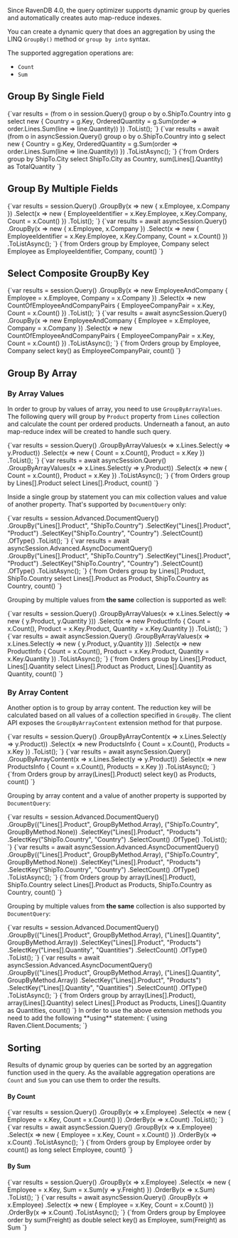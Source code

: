 
Since RavenDB 4.0, the query optimizer supports dynamic group by queries and automatically creates auto map-reduce indexes.

You can create a dynamic query that does an aggregation by using the LINQ `GroupBy()` method or `group by into` syntax.

The supported aggregation operations are:

- `Count`
- `Sum`

## Group By Single Field

<Tabs groupId='languageSyntax'>
<TabItem value="Sync" label="Sync">
<CodeBlock language="csharp">
{`var results = (from o in session.Query<Order>()
        group o by o.ShipTo.Country
        into g
        select new
        {
            Country = g.Key,
            OrderedQuantity = g.Sum(order => order.Lines.Sum(line => line.Quantity))
        })
    .ToList();
`}
</CodeBlock>
</TabItem>
<TabItem value="Async" label="Async">
<CodeBlock language="csharp">
{`var results = await (from o in asyncSession.Query<Order>()
        group o by o.ShipTo.Country
        into g
        select new
        {
            Country = g.Key,
            OrderedQuantity = g.Sum(order => order.Lines.Sum(line => line.Quantity))
        })
    .ToListAsync();
`}
</CodeBlock>
</TabItem>
<TabItem value="RQL" label="RQL">
<CodeBlock language="sql">
{`from Orders
group by ShipTo.City
select ShipTo.City as Country, sum(Lines[].Quantity) as TotalQuantity
`}
</CodeBlock>
</TabItem>
</Tabs>



## Group By Multiple Fields

<Tabs groupId='languageSyntax'>
<TabItem value="Sync" label="Sync">
<CodeBlock language="csharp">
{`var results = session.Query<Order>()
    .GroupBy(x => new
    {
        x.Employee,
        x.Company
    })
    .Select(x => new
    {
        EmployeeIdentifier = x.Key.Employee,
        x.Key.Company,
        Count = x.Count()
    })
    .ToList();
`}
</CodeBlock>
</TabItem>
<TabItem value="Async" label="Async">
<CodeBlock language="csharp">
{`var results = await asyncSession.Query<Order>()
    .GroupBy(x => new
    {
        x.Employee,
        x.Company
    })
    .Select(x => new
    {
        EmployeeIdentifier = x.Key.Employee,
        x.Key.Company,
        Count = x.Count()
    })
    .ToListAsync();
`}
</CodeBlock>
</TabItem>
<TabItem value="RQL" label="RQL">
<CodeBlock language="sql">
{`from Orders
group by Employee, Company
select Employee as EmployeeIdentifier, Company, count()
`}
</CodeBlock>
</TabItem>
</Tabs>



## Select Composite GroupBy Key

<Tabs groupId='languageSyntax'>
<TabItem value="Sync" label="Sync">
<CodeBlock language="csharp">
{`var results = session.Query<Order>()
    .GroupBy(x => new EmployeeAndCompany
    {
        Employee = x.Employee,
        Company = x.Company
    })
    .Select(x => new CountOfEmployeeAndCompanyPairs
    {
        EmployeeCompanyPair = x.Key,
        Count = x.Count()
    })
    .ToList();
`}
</CodeBlock>
</TabItem>
<TabItem value="Async" label="Async">
<CodeBlock language="csharp">
{`var results = await asyncSession.Query<Order>()
    .GroupBy(x => new EmployeeAndCompany
    {
        Employee = x.Employee,
        Company = x.Company
    })
    .Select(x => new CountOfEmployeeAndCompanyPairs
    {
        EmployeeCompanyPair = x.Key,
        Count = x.Count()
    })
    .ToListAsync();
`}
</CodeBlock>
</TabItem>
<TabItem value="RQL" label="RQL">
<CodeBlock language="sql">
{`from Orders 
group by Employee, Company
select key() as EmployeeCompanyPair, count()
`}
</CodeBlock>
</TabItem>
</Tabs>



## Group By Array

### By Array Values

In order to group by values of array, you need to use `GroupByArrayValues`. The following query will group by `Product` property from `Lines` collection 
and calculate the count per ordered products. Underneath a fanout, an auto map-reduce index will be created to handle such query. 

<Tabs groupId='languageSyntax'>
<TabItem value="Sync" label="Sync">
<CodeBlock language="csharp">
{`var results = session.Query<Order>()
    .GroupByArrayValues(x => x.Lines.Select(y => y.Product))
    .Select(x => new
    {
        Count = x.Count(),
        Product = x.Key
    })
    .ToList();
`}
</CodeBlock>
</TabItem>
<TabItem value="Async" label="Async">
<CodeBlock language="csharp">
{`var results = await asyncSession.Query<Order>()
    .GroupByArrayValues(x => x.Lines.Select(y => y.Product))
    .Select(x => new
    {
        Count = x.Count(),
        Product = x.Key
    })
    .ToListAsync();
`}
</CodeBlock>
</TabItem>
<TabItem value="RQL" label="RQL">
<CodeBlock language="sql">
{`from Orders 
group by Lines[].Product
select Lines[].Product, count()
`}
</CodeBlock>
</TabItem>
</Tabs>

Inside a single group by statement you can mix collection values and value of another property. That's supported by `DocumentQuery` only:

<Tabs groupId='languageSyntax'>
<TabItem value="Sync" label="Sync">
<CodeBlock language="csharp">
{`var results = session.Advanced.DocumentQuery<Order>()
    .GroupBy("Lines[].Product", "ShipTo.Country")
    .SelectKey("Lines[].Product", "Product")
    .SelectKey("ShipTo.Country", "Country")
    .SelectCount()
    .OfType<ProductInfo>()
    .ToList();
`}
</CodeBlock>
</TabItem>
<TabItem value="Async" label="Async">
<CodeBlock language="csharp">
{`var results = await asyncSession.Advanced.AsyncDocumentQuery<Order>()
    .GroupBy("Lines[].Product", "ShipTo.Country")
    .SelectKey("Lines[].Product", "Product")
    .SelectKey("ShipTo.Country", "Country")
    .SelectCount()
    .OfType<ProductInfo>()
    .ToListAsync();
`}
</CodeBlock>
</TabItem>
<TabItem value="RQL" label="RQL">
<CodeBlock language="sql">
{`from Orders 
group by Lines[].Product, ShipTo.Country 
select Lines[].Product as Product, ShipTo.Country as Country, count()
`}
</CodeBlock>
</TabItem>
</Tabs>

Grouping by multiple values from **the same** collection is supported as well:

<Tabs groupId='languageSyntax'>
<TabItem value="Sync" label="Sync">
<CodeBlock language="csharp">
{`var results = session.Query<Order>()
    .GroupByArrayValues(x => x.Lines.Select(y => new
    {
        y.Product,
        y.Quantity
    }))
    .Select(x => new ProductInfo
    {
        Count = x.Count(),
        Product = x.Key.Product,
        Quantity = x.Key.Quantity
    })
    .ToList();
`}
</CodeBlock>
</TabItem>
<TabItem value="Async" label="Async">
<CodeBlock language="csharp">
{`var results = await asyncSession.Query<Order>()
    .GroupByArrayValues(x => x.Lines.Select(y => new
    {
        y.Product,
        y.Quantity
    }))
    .Select(x => new ProductInfo
    {
        Count = x.Count(),
        Product = x.Key.Product,
        Quantity = x.Key.Quantity
    })
    .ToListAsync();
`}
</CodeBlock>
</TabItem>
<TabItem value="RQL" label="RQL">
<CodeBlock language="sql">
{`from Orders 
group by Lines[].Product, Lines[].Quantity 
select Lines[].Product as Product, Lines[].Quantity as Quantity, count()
`}
</CodeBlock>
</TabItem>
</Tabs>

### By Array Content

Another option is to group by array content. The reduction key will be calculated based on all values of a collection specified in `GroupBy`.
The client API exposes the `GroupByArrayContent` extension method for that purpose.

<Tabs groupId='languageSyntax'>
<TabItem value="Sync" label="Sync">
<CodeBlock language="csharp">
{`var results = session.Query<Order>()
    .GroupByArrayContent(x => x.Lines.Select(y => y.Product))
    .Select(x => new ProductsInfo
    {
        Count = x.Count(),
        Products = x.Key
    })
    .ToList();
`}
</CodeBlock>
</TabItem>
<TabItem value="Async" label="Async">
<CodeBlock language="csharp">
{`var results = await asyncSession.Query<Order>()
    .GroupByArrayContent(x => x.Lines.Select(y => y.Product))
    .Select(x => new ProductsInfo
    {
        Count = x.Count(),
        Products = x.Key
    })
    .ToListAsync();
`}
</CodeBlock>
</TabItem>
<TabItem value="RQL" label="RQL">
<CodeBlock language="sql">
{`from Orders
group by array(Lines[].Product)
select key() as Products, count()
`}
</CodeBlock>
</TabItem>
</Tabs>

Grouping by array content and a value of another property is supported by `DocumentQuery`:

<Tabs groupId='languageSyntax'>
<TabItem value="Sync" label="Sync">
<CodeBlock language="csharp">
{`var results = session.Advanced.DocumentQuery<Order>()
    .GroupBy(("Lines[].Product", GroupByMethod.Array), ("ShipTo.Country", GroupByMethod.None))
    .SelectKey("Lines[].Product", "Products")
    .SelectKey("ShipTo.Country", "Country")
    .SelectCount()
    .OfType<ProductsInfo>()
    .ToList();
`}
</CodeBlock>
</TabItem>
<TabItem value="Async" label="Async">
<CodeBlock language="csharp">
{`var results = await asyncSession.Advanced.AsyncDocumentQuery<Order>()
    .GroupBy(("Lines[].Product", GroupByMethod.Array), ("ShipTo.Country", GroupByMethod.None))
    .SelectKey("Lines[].Product", "Products")
    .SelectKey("ShipTo.Country", "Country")
    .SelectCount()
    .OfType<ProductsInfo>()
    .ToListAsync();
`}
</CodeBlock>
</TabItem>
<TabItem value="RQL" label="RQL">
<CodeBlock language="sql">
{`from Orders 
group by array(Lines[].Product), ShipTo.Country 
select Lines[].Product as Products, ShipTo.Country as Country, count()
`}
</CodeBlock>
</TabItem>
</Tabs>

Grouping by multiple values from **the same** collection is also supported by `DocumentQuery`:

<Tabs groupId='languageSyntax'>
<TabItem value="Sync" label="Sync">
<CodeBlock language="csharp">
{`var results = session.Advanced.DocumentQuery<Order>()
    .GroupBy(("Lines[].Product", GroupByMethod.Array), ("Lines[].Quantity", GroupByMethod.Array))
    .SelectKey("Lines[].Product", "Products")
    .SelectKey("Lines[].Quantity", "Quantities")
    .SelectCount()
    .OfType<ProductsInfo>()
    .ToList();
`}
</CodeBlock>
</TabItem>
<TabItem value="Async" label="Async">
<CodeBlock language="csharp">
{`var results = await asyncSession.Advanced.AsyncDocumentQuery<Order>()
    .GroupBy(("Lines[].Product", GroupByMethod.Array), ("Lines[].Quantity", GroupByMethod.Array))
    .SelectKey("Lines[].Product", "Products")
    .SelectKey("Lines[].Quantity", "Quantities")
    .SelectCount()
    .OfType<ProductsInfo>()
    .ToListAsync();
`}
</CodeBlock>
</TabItem>
<TabItem value="RQL" label="RQL">
<CodeBlock language="sql">
{`from Orders 
group by array(Lines[].Product), array(Lines[].Quantity) 
select Lines[].Product as Products, Lines[].Quantity as Quantities, count()
`}
</CodeBlock>
</TabItem>
</Tabs>

<Admonition type="note" title="Note" id="note" href="#note">
In order to use the above extension methods you need to add the following **using** statement:

<TabItem value="group_by_using" label="group_by_using">
<CodeBlock language="csharp">
{`using Raven.Client.Documents;
`}
</CodeBlock>
</TabItem>
</Admonition>



## Sorting

Results of dynamic group by queries can be sorted by an aggregation function used in the query. As the available aggregation operations are `Count` and `Sum` you can use them to
order the results.

#### By Count

<Tabs groupId='languageSyntax'>
<TabItem value="Sync" label="Sync">
<CodeBlock language="csharp">
{`var results = session.Query<Order>()
    .GroupBy(x => x.Employee)
    .Select(x => new
    {
        Employee = x.Key,
        Count = x.Count()
    })
    .OrderBy(x => x.Count)
    .ToList();
`}
</CodeBlock>
</TabItem>
<TabItem value="Async" label="Async">
<CodeBlock language="csharp">
{`var results = await asyncSession.Query<Order>()
    .GroupBy(x => x.Employee)
    .Select(x => new
    {
        Employee = x.Key,
        Count = x.Count()
    })
    .OrderBy(x => x.Count)
    .ToListAsync();
`}
</CodeBlock>
</TabItem>
<TabItem value="RQL" label="RQL">
<CodeBlock language="sql">
{`from Orders 
group by Employee 
order by count() as long 
select Employee, count()
`}
</CodeBlock>
</TabItem>
</Tabs>

#### By Sum

<Tabs groupId='languageSyntax'>
<TabItem value="Sync" label="Sync">
<CodeBlock language="csharp">
{`var results = session.Query<Order>()
    .GroupBy(x => x.Employee)
    .Select(x => new
    {
        Employee = x.Key,
        Sum = x.Sum(y => y.Freight)
    })
    .OrderBy(x => x.Sum)
    .ToList();
`}
</CodeBlock>
</TabItem>
<TabItem value="Async" label="Async">
<CodeBlock language="csharp">
{`var results = await asyncSession.Query<Order>()
    .GroupBy(x => x.Employee)
    .Select(x => new
    {
        Employee = x.Key,
        Count = x.Count()
    })
    .OrderBy(x => x.Count)
    .ToListAsync();
`}
</CodeBlock>
</TabItem>
<TabItem value="RQL" label="RQL">
<CodeBlock language="sql">
{`from Orders 
group by Employee 
order by sum(Freight) as double 
select key() as Employee, sum(Freight) as Sum
`}
</CodeBlock>
</TabItem>
</Tabs>




